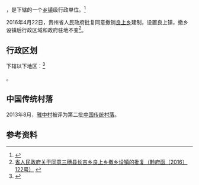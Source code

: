 {{中国乡级行政区|52/26/24/203/000}}

'''{{PAGENAMEBASE}}'''，是{{PRC admin/fullname|52/26/24/203/000|3}}下辖的一个[[乡镇|乡镇]]级行政单位。<ref>{{PRC admin/ref sgc|{{PRC admin/parent|52/26/24/203/000}}}}</ref>

2016年4月22日，贵州省人民政府批复同意撤销[[良上乡|良上乡]]建制，设置良上镇，撤乡设镇后行政区域和政府驻地不变<ref>[http://www.gzgov.gov.cn/xxgk/zfxxgkpt/szfxxgkml/201605/t20160505_396867.html 省人民政府关于同意三穗县长吉乡良上乡撤乡设镇的批复（黔府函〔2016〕122号）] {{webarchive|url=https://web.archive.org/web/20170906224153/http://www.gzgov.gov.cn/xxgk/zfxxgkpt/szfxxgkml/201605/t20160505_396867.html |date=2017-09-06 }}</ref>。

== 行政区划 ==

{{PAGENAMEBASE}}下辖以下地区：<ref>{{PRC admin/ref sgc|52/26/24/203/000}}</ref>

{{PRC admin/children|52/26/24/203/000}}。

==中国传统村落==
2013年8月，[[雅中村|雅中村]]被评为第二批[[中国传统村落|中国传统村落]]。

== 参考资料 ==

{{reflist}}

{{行政区划小作品}}
{{PRC admin/navcat|52/26/24/203/000}}
